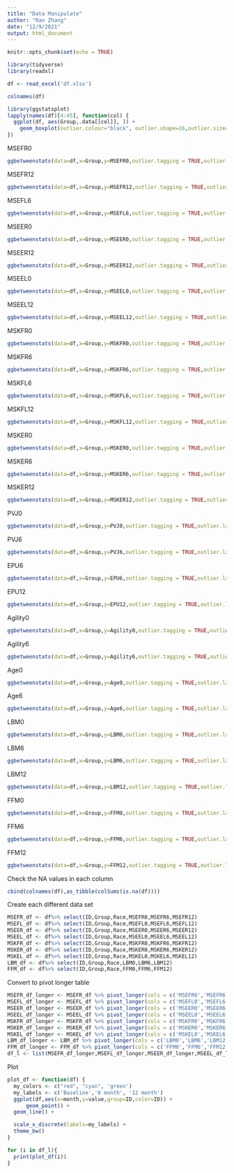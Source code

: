 ```yaml
---
title: "Data Manipulate"
author: "Ran Zhang"
date: "12/9/2021"
output: html_document
---
```


```r
knitr::opts_chunk$set(echo = TRUE)
```


```r
library(tidyverse)
library(readxl)
```

```r
df <- read_excel('df.xlsx')
```

```r
colnames(df)
```

```r
library(ggstatsplot)
lapply(names(df)[4:45], function(col) {
  ggplot(df, aes(Group,.data[[col]], )) + 
    geom_boxplot(outlier.colour="black", outlier.shape=16,outlier.size=2, notch=FALSE)
})

```

MSEFR0
```r
ggbetweenstats(data=df,x=Group,y=MSEFR0,outlier.tagging = TRUE,outlier.label = ID)

```

MSEFR12
```r
ggbetweenstats(data=df,x=Group,y=MSEFR12,outlier.tagging = TRUE,outlier.label = ID)
```

MSEFL6
```r
ggbetweenstats(data=df,x=Group,y=MSEFL6,outlier.tagging = TRUE,outlier.label = ID)
```

MSEER0
```r
ggbetweenstats(data=df,x=Group,y=MSEER0,outlier.tagging = TRUE,outlier.label = ID)
```

MSEER12
```r
ggbetweenstats(data=df,x=Group,y=MSEER12,outlier.tagging = TRUE,outlier.label = ID)
```


MSEEL0
```r
ggbetweenstats(data=df,x=Group,y=MSEEL0,outlier.tagging = TRUE,outlier.label = ID)
```
MSEEL12
```r
ggbetweenstats(data=df,x=Group,y=MSEEL12,outlier.tagging = TRUE,outlier.label = ID)
```


MSKFR0
```r
ggbetweenstats(data=df,x=Group,y=MSKFR0,outlier.tagging = TRUE,outlier.label = ID)
```


MSKFR6
```r
ggbetweenstats(data=df,x=Group,y=MSKFR6,outlier.tagging = TRUE,outlier.label = ID)
```

MSKFL6
```r
ggbetweenstats(data=df,x=Group,y=MSKFL6,outlier.tagging = TRUE,outlier.label = ID)
```



MSKFL12
```r
ggbetweenstats(data=df,x=Group,y=MSKFL12,outlier.tagging = TRUE,outlier.label = ID)
```



MSKER0
```r
ggbetweenstats(data=df,x=Group,y=MSKER0,outlier.tagging = TRUE,outlier.label = ID)
```

MSKER6
```r
ggbetweenstats(data=df,x=Group,y=MSKER6,outlier.tagging = TRUE,outlier.label = ID)
```



MSKER12
```r
ggbetweenstats(data=df,x=Group,y=MSKER12,outlier.tagging = TRUE,outlier.label = ID)
```

PVJ0
```r
ggbetweenstats(data=df,x=Group,y=PVJ0,outlier.tagging = TRUE,outlier.label = ID)
```



PVJ6
```r
ggbetweenstats(data=df,x=Group,y=PVJ6,outlier.tagging = TRUE,outlier.label = ID)
```

EPU6
```r
ggbetweenstats(data=df,x=Group,y=EPU6,outlier.tagging = TRUE,outlier.label = ID)
```


EPU12
```r
ggbetweenstats(data=df,x=Group,y=EPU12,outlier.tagging = TRUE,outlier.label = ID)
```

Agility0
```r
ggbetweenstats(data=df,x=Group,y=Agility0,outlier.tagging = TRUE,outlier.label = ID)
```

Agility6
```r
ggbetweenstats(data=df,x=Group,y=Agility6,outlier.tagging = TRUE,outlier.label = ID)
```

Age0
```r
ggbetweenstats(data=df,x=Group,y=Age0,outlier.tagging = TRUE,outlier.label = ID)
```


Age6
```r
ggbetweenstats(data=df,x=Group,y=Age6,outlier.tagging = TRUE,outlier.label = ID)
```

LBM0
```r
ggbetweenstats(data=df,x=Group,y=LBM0,outlier.tagging = TRUE,outlier.label = ID)
```
LBM6
```r
ggbetweenstats(data=df,x=Group,y=LBM6,outlier.tagging = TRUE,outlier.label = ID)
```


LBM12
```r
ggbetweenstats(data=df,x=Group,y=LBM12,outlier.tagging = TRUE,outlier.label = ID)
```

FFM0
```r
ggbetweenstats(data=df,x=Group,y=FFM0,outlier.tagging = TRUE,outlier.label = ID)
```


FFM6
```r
ggbetweenstats(data=df,x=Group,y=FFM6,outlier.tagging = TRUE,outlier.label = ID)
```


FFM12
```r
ggbetweenstats(data=df,x=Group,y=FFM12,outlier.tagging = TRUE,outlier.label = ID)
```

Check the NA values in each column
```r
cbind(colnames(df),as_tibble(colSums(is.na(df))))
```



Create each different data set
```r
MSEFR_df <- df%>% select(ID,Group,Race,MSEFR0,MSEFR6,MSEFR12)
MSEFL_df <- df%>% select(ID,Group,Race,MSEFL0,MSEFL6,MSEFL12)
MSEER_df <- df%>% select(ID,Group,Race,MSEER0,MSEER6,MSEER12)
MSEEL_df <- df%>% select(ID,Group,Race,MSEEL0,MSEEL6,MSEEL12)
MSKFR_df <- df%>% select(ID,Group,Race,MSKFR0,MSKFR6,MSKFR12)
MSKER_df <- df%>% select(ID,Group,Race,MSKER0,MSKER6,MSKER12)
MSKEL_df <- df%>% select(ID,Group,Race,MSKEL0,MSKEL6,MSKEL12)
LBM_df <- df%>% select(ID,Group,Race,LBM0,LBM6,LBM12)
FFM_df <- df%>% select(ID,Group,Race,FFM0,FFM6,FFM12)
```

Convert to pivot longer table 
```r

MSEFR_df_longer <- MSEFR_df %>% pivot_longer(cols = c('MSEFR0','MSEFR6','MSEFR12'), names_to = 'month',values_to = 'value') 
MSEFL_df_longer <- MSEFL_df %>% pivot_longer(cols = c('MSEFL0','MSEFL6','MSEFL12'), names_to = 'month',values_to = 'value') 
MSEER_df_longer <- MSEER_df %>% pivot_longer(cols = c('MSEER0','MSEER6','MSEER12'), names_to = 'month',values_to = 'value') 
MSEEL_df_longer <- MSEEL_df %>% pivot_longer(cols = c('MSEEL0','MSEEL6','MSEEL12'), names_to = 'month',values_to = 'value') 
MSKFR_df_longer <- MSKFR_df %>% pivot_longer(cols = c('MSKFR0','MSKFR6','MSKFR12'), names_to = 'month',values_to = 'value') 
MSKER_df_longer <- MSKER_df %>% pivot_longer(cols = c('MSKER0','MSKER6','MSKER12'), names_to = 'month',values_to = 'value') 
MSKEL_df_longer <- MSKEL_df %>% pivot_longer(cols = c('MSKEL0','MSKEL6','MSKEL12'), names_to = 'month',values_to = 'value') 
LBM_df_longer <- LBM_df %>% pivot_longer(cols = c('LBM0','LBM6','LBM12'), names_to = 'month',values_to = 'value') 
FFM_df_longer <- FFM_df %>% pivot_longer(cols = c('FFM0','FFM6','FFM12'), names_to = 'month',values_to = 'value') 
df_l <- list(MSEFR_df_longer,MSEFL_df_longer,MSEER_df_longer,MSEEL_df_longer,MSKFR_df_longer,MSKER_df_longer, MSKEL_df_longer,LBM_df_longer,FFM_df_longer)
```


Plot
```r
plot_df <- function(df) {
  my_colors <- c("red", "cyan", 'green')
  my_labels <- c('Baseline','6 month', '12 month')
  ggplot(df,aes(x=month,y=value,group=ID,color=ID)) + 
      geom_point() +
  geom_line() +

  scale_x_discrete(labels=my_labels) + 
  theme_bw()
}

```

```r
for (i in df_l){
  print(plot_df(i))
}

```

